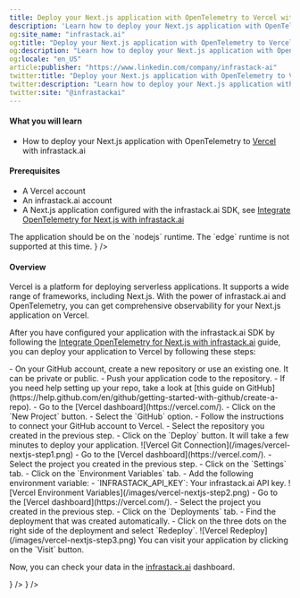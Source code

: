 ```yaml
---
title: Deploy your Next.js application with OpenTelemetry to Vercel with infrastack.ai
description: 'Learn how to deploy your Next.js application with OpenTelemetry to Vercel with infrastack.ai'
og:site_name: "infrastack.ai"
og:title: "Deploy your Next.js application with OpenTelemetry to Vercel with infrastack.ai"
og:description: "Learn how to deploy your Next.js application with OpenTelemetry to Vercel with infrastack.ai"
og:locale: "en_US"
article:publisher: "https://www.linkedin.com/company/infrastack-ai"
twitter:title: "Deploy your Next.js application with OpenTelemetry to Vercel with infrastack.ai"
twitter:description: "Learn how to deploy your Next.js application with OpenTelemetry to Vercel with infrastack.ai"
twitter:site: "@infrastackai"
---
```


#### What you will learn
- How to deploy your Next.js application with OpenTelemetry to [Vercel](https://vercel.com) with infrastack.ai

#### Prerequisites
- A Vercel account
- An infrastack.ai account
- A Next.js application configured with the infrastack.ai SDK, see [Integrate OpenTelemetry for Next.js with infrastack.ai](/documentation/integrate-opentelemetry-for-nextjs-with-infrastack)
<Info>
The application should be on the `nodejs` runtime. The `edge` runtime is not supported at this time.
</Info>

<CardGroup cols={1}>
    <Card title="Follow the example project on GitHub" href="https://github.com/infrastackai/infrastack/tree/main/examples/nextjs"
    icon={<GithubIcon />}
    />
</CardGroup>

#### Overview
Vercel is a platform for deploying serverless applications. It supports a wide range of frameworks, including Next.js. With the power of infrastack.ai and OpenTelemetry, you can get comprehensive observability for your Next.js application on Vercel.

After you have configured your application with the infrastack.ai SDK by following the [Integrate OpenTelemetry for Next.js with infrastack.ai](/documentation/integrate-opentelemetry-for-nextjs-with-infrastack) guide, you can deploy your application to Vercel by following these steps:

<Steps>
     <Step title="Push your application code to a GitHub repository">
        - On your GitHub account, create a new repository or use an existing one. It can be private or public.
        - Push your application code to the repository.
        - If you need help setting up your repo, take a look at [this guide on GitHub](https://help.github.com/en/github/getting-started-with-github/create-a-repo).
    </Step>
    <Step title="Create a new project on Vercel">
        - Go to the [Vercel dashboard](https://vercel.com/).
        - Click on the `New Project` button.
        - Select the `GitHub` option.
        - Follow the instructions to connect your GitHub account to Vercel.
        - Select the repository you created in the previous step.
        - Click on the `Deploy` button.
        <Tip>It will take a few minutes to deploy your application.</Tip>
        ![Vercel Git Connection](/images/vercel-nextjs-step1.png)
    </Step>
    <Step title="Configure your environment variables">
        - Go to the [Vercel dashboard](https://vercel.com/).
        - Select the project you created in the previous step.
        - Click on the `Settings` tab.
        - Click on the `Environment Variables` tab.
        - Add the following environment variable:
        - `INFRASTACK_API_KEY`: Your infrastack.ai API key.
        ![Vercel Environment Variables](/images/vercel-nextjs-step2.png)
    </Step>
    <Step title='Redeploy your application'>
        - Go to the [Vercel dashboard](https://vercel.com/).
        - Select the project you created in the previous step.
        - Click on the `Deployments` tab.
        - Find the deployment that was created automatically.
        - Click on the three dots on the right side of the deployment and select `Redeploy`.
        ![Vercel Redeploy](/images/vercel-nextjs-step3.png)
    </Step>
    <Step title='Visit your application'>
        You can visit your application by clicking on the `Visit` button. 
    </Step>
</Steps>

<Tip>Now, you can check your data in the [infrastack.ai](https://app.infrastack.ai) dashboard.</Tip>

<CardGroup cols={2}>
    <Card title="Javascript SDK Reference" href="/sdk-reference/javascript/configuration" 
    icon={<JsIcon />}
    />
    <Card title="Explore the Next.js example project" href="https://github.com/infrastackai/infrastack/tree/main/examples/nextjs"
    icon={<GithubIcon />}
    />
</CardGroup>